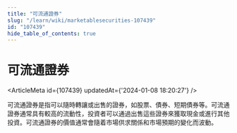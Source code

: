 ```yaml
---
title: "可流通證券"
slug: "/learn/wiki/marketablesecurities-107439"
id: "107439"
hide_table_of_contents: true
---
```



# 可流通證券

<ArticleMeta id={107439} updatedAt={'2024-01-08 18:20:27'} />
<div className='border-solid border-b border-t-0 my-4 border-[var(--ifm-color-gray-300)]' />

可流通證券是指可以隨時轉讓或出售的證券，如股票、債券、短期債券等。可流通證券通常具有較高的流動性，投資者可以通過出售這些證券來獲取現金或進行其他投資。可流通證券的價值通常會隨着市場供求關係和市場預期的變化而波動。
